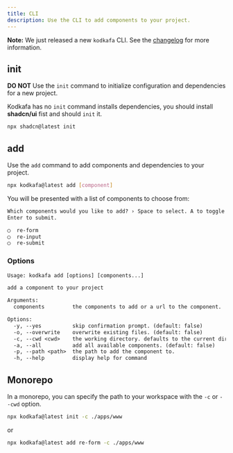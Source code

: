 ```yaml
---
title: CLI
description: Use the CLI to add components to your project.
---
```


<Callout>

**Note:** We just released a new `kodkafa` CLI. See the [changelog](/docs/changelog) for more information.

</Callout>

## init

**DO NOT** Use the `init` command to initialize configuration and dependencies for a new project.

Kodkafa has no `init` command installs dependencies, you should install **shadcn/ui** fist and should `init` it.

```bash
npx shadcn@latest init
```

## add

Use the `add` command to add components and dependencies to your project.

```bash
npx kodkafa@latest add [component]
```

You will be presented with a list of components to choose from:

```txt
Which components would you like to add? › Space to select. A to toggle all.
Enter to submit.

◯  re-form
◯  re-input
◯  re-submit
```

### Options

```txt
Usage: kodkafa add [options] [components...]

add a component to your project

Arguments:
  components         the components to add or a url to the component.

Options:
  -y, --yes          skip confirmation prompt. (default: false)
  -o, --overwrite    overwrite existing files. (default: false)
  -c, --cwd <cwd>    the working directory. defaults to the current directory.
  -a, --all          add all available components. (default: false)
  -p, --path <path>  the path to add the component to.
  -h, --help         display help for command
```

## Monorepo

In a monorepo, you can specify the path to your workspace with the `-c` or `--cwd` option.

```bash
npx kodkafa@latest init -c ./apps/www
```

or

```bash
npx kodkafa@latest add re-form -c ./apps/www
```
